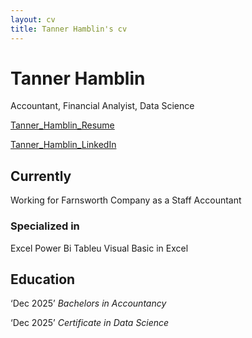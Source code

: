 ```yaml
---
layout: cv
title: Tanner Hamblin's cv
---
```

# Tanner Hamblin
Accountant, Financial Analyist, Data Science

<div id="webaddress">
<a href="https://docs.google.com/document/d/1Hg1M4j8iGkRUvvMjZ-6G9dYgAguZ4pyu/edit?usp=drive_link&ouid=104545478070412040670&rtpof=true&sd=true">Tanner_Hamblin_Resume</a>
</div>

<div id="webaddress">
<a href="https://www.linkedin.com/in/tanner-hamblin-a07443231/">Tanner_Hamblin_LinkedIn</a>
</div>


## Currently

Working for Farnsworth Company as a Staff Accountant

### Specialized in

Excel
Power Bi
Tableu
Visual Basic in Excel  




## Education

'Dec 2025'
_Bachelors in Accountancy_

'Dec 2025'
_Certificate in Data Science_





<!-- ### Footer

Last updated: May 2013 -->
